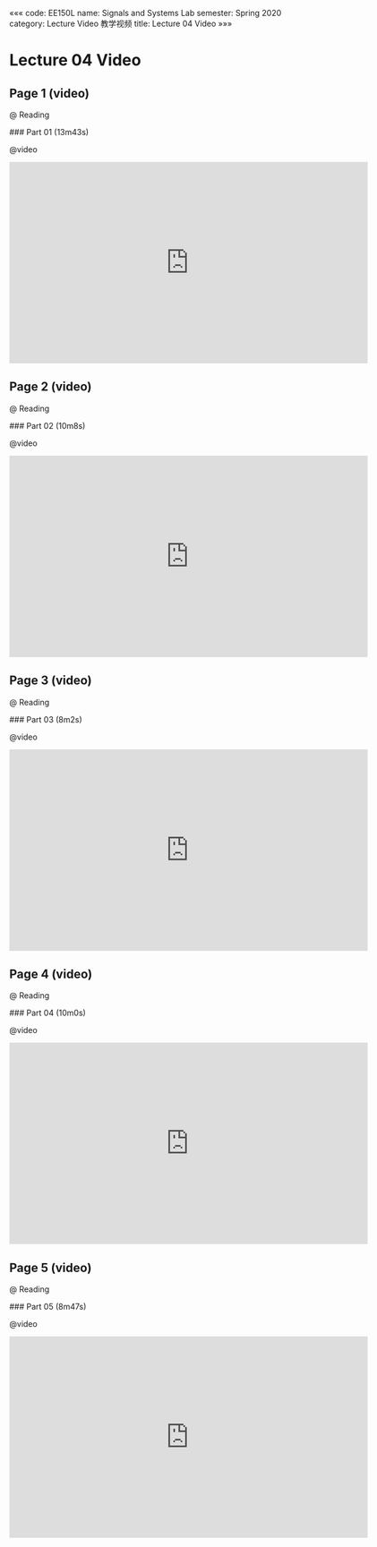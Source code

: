 «««
code: EE150L
name: Signals and Systems Lab
semester: Spring 2020
category: Lecture Video 教学视频
title: Lecture 04 Video
»»»

# Lecture 04 Video

## Page 1 (video)

@ Reading

<div class="markdown-body">
### Part 01 (13m43s)
</div>

@video

<iframe src="https://watchsb.com/e/l5oh5miw6oad.html" frameborder=0 marginwidth=0 marginheight=0 scrolling=no width=640 height=360 allowfullscreen></iframe>


## Page 2 (video)

@ Reading

<div class="markdown-body">
### Part 02 (10m8s)
</div>

@video

<iframe src="https://watchsb.com/e/t8c8jfbbc4st.html" frameborder=0 marginwidth=0 marginheight=0 scrolling=no width=640 height=360 allowfullscreen></iframe>


## Page 3 (video)

@ Reading

<div class="markdown-body">
### Part 03 (8m2s)
</div>

@video

<iframe src="https://watchsb.com/e/ts2o94a8m3cz.html" frameborder=0 marginwidth=0 marginheight=0 scrolling=no width=640 height=360 allowfullscreen></iframe>


## Page 4 (video)

@ Reading

<div class="markdown-body">
### Part 04 (10m0s)
</div>

@video

<iframe src="https://watchsb.com/e/ej44huu5zley.html" frameborder=0 marginwidth=0 marginheight=0 scrolling=no width=640 height=360 allowfullscreen></iframe>


## Page 5 (video)

@ Reading

<div class="markdown-body">
### Part 05 (8m47s)
</div>

@video

<iframe src="https://watchsb.com/e/m6gfi8pue9jz.html" frameborder=0 marginwidth=0 marginheight=0 scrolling=no width=640 height=360 allowfullscreen></iframe>


